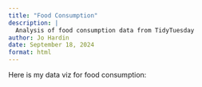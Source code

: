 ```yaml
---
title: "Food Consumption"
description: |
  Analysis of food consumption data from TidyTuesday
author: Jo Hardin
date: September 18, 2024
format: html
---
```



Here is my data viz for food consumption:


